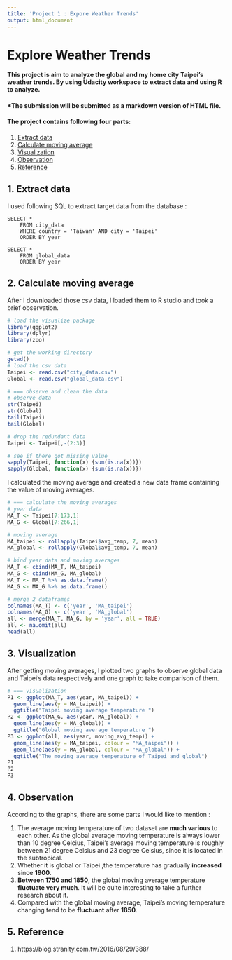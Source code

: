 ```yaml
---
title: 'Project 1 : Expore Weather Trends'
output: html_document
---
```


# Explore Weather Trends
#### This project is aim to analyze the global and my home city Taipei's weather trends. By using  Udacity workspace to extract data and using R to analyze. 
#### *The submission will be submitted as a markdown version of HTML file.    

#### The project contains following four parts:       
1. [Extract data](#1. )   
2. [Calculate moving average](#2.)   
3. [Visualization](#3.)   
4. [Observation](#4.)   
5. [Reference](#5.)   

## 1. Extract data

I used following SQL to extract target data from the database :  
  
    SELECT *
		FROM city_data
	    WHERE country = 'Taiwan' AND city = 'Taipei'
	   	ORDER BY year
   
    SELECT *
		FROM global_data
	   	ORDER BY year
  
## 2. Calculate moving average

After I downloaded those csv data, I loaded them to R studio and took a brief observation.
```r
# load the visualize package
library(ggplot2)
library(dplyr)
library(zoo)

# get the working directory
getwd()
# load the csv data
Taipei <- read.csv("city_data.csv")
Global <- read.csv("global_data.csv")

# === observe and clean the data
# observe data
str(Taipei)
str(Global)
tail(Taipei)
tail(Global)

# drop the redundant data
Taipei <- Taipei[,-(2:3)]

# see if there got missing value 
sapply(Taipei, function(x) {sum(is.na(x))})
sapply(Global, function(x) {sum(is.na(x))})
``` 
I calculated the moving average and created a new data frame containing the value of moving averages.
```r
# === calculate the moving averages
# year data
MA_T <- Taipei[7:173,1]
MA_G <- Global[7:266,1]

# moving average
MA_taipei <- rollapply(Taipei$avg_temp, 7, mean)
MA_global <- rollapply(Global$avg_temp, 7, mean)

# bind year data and moving averages
MA_T <- cbind(MA_T, MA_taipei)
MA_G <- cbind(MA_G, MA_global)
MA_T <- MA_T %>% as.data.frame()
MA_G <- MA_G %>% as.data.frame()

# merge 2 dataframes
colnames(MA_T) <- c('year', 'MA_taipei')
colnames(MA_G) <- c('year', 'MA_global')
all <- merge(MA_T, MA_G, by = 'year', all = TRUE)
all <- na.omit(all)
head(all)
```
## 3. Visualization

After getting moving averages, I plotted two graphs to observe global data and Taipei's data respectively and one graph to take comparison of them.     
```r
# === visualization
P1 <- ggplot(MA_T, aes(year, MA_taipei)) +
  geom_line(aes(y = MA_taipei)) +
  ggtitle("Taipei moving average temperature ")
P2 <- ggplot(MA_G, aes(year, MA_global)) +
  geom_line(aes(y = MA_global)) +
  ggtitle("Global moving average temperature ")
P3 <- ggplot(all, aes(year, moving_avg_temp)) + 
  geom_line(aes(y = MA_taipei, colour = "MA_taipei")) +
  geom_line(aes(y = MA_global, colour = "MA_global")) +
  ggtitle("The moving average temperature of Taipei and global")
P1
P2
P3
```

## 4. Observation

According to the graphs, there are some  parts I would like to mention  : 

1. The average moving temperature of two dataset are **much various** to each other. As the global average moving temperature is always lower than 10 degree Celcius, Taipei's average moving temperature is roughly between 21 degree Celsius and 23 degree Celsius, since it is located in the subtropical.    
2. Whether it is global or Taipei ,the temperature has gradually **increased** since **1900**.  
3. **Between 1750 and 1850**, the global moving average temperature **fluctuate very much**. It will be quite interesting to take a further research about it.  
4. Compared with the global moving average, Taipei's moving temperature changing tend to be **fluctuant** after **1850**.  

## 5. Reference

1. https://blog.stranity.com.tw/2016/08/29/388/